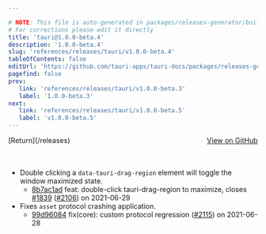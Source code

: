 ```yaml
---

# NOTE: This file is auto-generated in packages/releases-generator/build.ts
# For corrections please edit it directly
title: 'tauri@1.0.0-beta.4'
description: '1.0.0-beta.4'
slug: 'references/releases/tauri/v1.0.0-beta.4'
tableOfContents: false
editUrl: 'https://github.com/tauri-apps/tauri-docs/packages/releases-generator/build.ts'
pagefind: false
prev:
   link: 'references/releases/tauri/v1.0.0-beta.3'
   label: '1.0.0-beta.3'
next:
   link: 'references/releases/tauri/v1.0.0-beta.5'
   label: 'v1.0.0-beta.5'
---
```


<div style="margin-bottom:3rem; display: flex; justify-content: space-between; align-items: center"><span>[Return](/releases)</span><span><a href="https://github.com/tauri-apps/tauri/releases/tag/tauri-v1.0.0-beta.4">View on GitHub</a></span></div>

- Double clicking a `data-tauri-drag-region` element will toggle the window maximized state.
  - [8b7ac1ad](https://www.github.com/tauri-apps/tauri/commit/8b7ac1ad1432db1fb1b85b3f72d336b303414554) feat: double-click tauri-drag-region to maximize, closes [#1839](https://www.github.com/tauri-apps/tauri/pull/1839) ([#2106](https://www.github.com/tauri-apps/tauri/pull/2106)) on 2021-06-29
- Fixes `asset` protocol crashing application.
  - [99d96084](https://www.github.com/tauri-apps/tauri/commit/99d960841c4411c3805219d07640185b1d04c37a) fix(core): custom protocol regression ([#2115](https://www.github.com/tauri-apps/tauri/pull/2115)) on 2021-06-28

